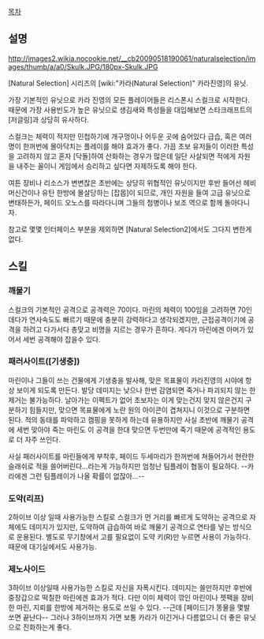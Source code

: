 [[목차]]
== 설명 ==
http://images2.wikia.nocookie.net/__cb20090518190061/naturalselection/images/thumb/a/a0/Skulk.JPG/180px-Skulk.JPG

[Natural Selection] 시리즈의 [wiki:"카라(Natural Selection)" 카라진영]의 유닛.

가장 기본적인 유닛으로 카라 진영의 모든 플레이어들은 리스폰시 스컬크로 시작한다. 때문에 가장 사용빈도가 높은 유닛으로 생김새와 특성들을 대입해보면 스타크래프트의 [저글링]과 상당히 유사하다.

스컬크는 체력이 적지만 민첩하기에 개구멍이나 어두운 곳에 숨어있다 급습, 혹은 여러명이 한꺼번에 몰아닥치는 플레이를 해야 효과가 좋다. 가끔 초보 유저들이 이러한 특성을 고려하지 않고 혼자 [닥돌]하여 산화하는 경우가 많은데 일단 사살되면 적에게 자원을 내주는 꼴이니 게임에서 승리하고 싶다면 자제하도록 해야 한다.

여튼 장비나 리소스가 변변찮은 초반에는 상당히 위협적인 유닛이지만 후반 들어선 헤비 머신건이나 유탄 한방에 몰살당하는 [잡몹]이 되므로, 개인 자원을 들여 고급 유닛으로 변태하든가, 페이드 오노스를 따라다니며 그들의 첨병이나 보조 역으로 함께 돌아다니자.

참고로 몇몇 인터페이스 부분을 제외하면 [Natural Selection2]에서도 그다지 변한게 없다.

== 스킬 ==
=== 깨물기 ===
스컬크의 기본적인 공격으로 공격력은 70이다. 마린의 체력이 100임을 고려하면 70인데다가 연사속도도 빠르기 때문에 충분히 강력하다고 생각되겠지만, 근접공격이기에 공격을 하려고 다가서다 총맞고 비명을 지르는 경우가 흔하다. 게다가 마린에겐 아머가 있어서 세번 공격해야 잡을수 있다.

=== 패러사이트([기생충]) ===
마린이나 그들이 쓰는 건물에게 기생충을 발사해, 맞은 목표물이 카라진영의 시야에 항상 보이게 되도록 만든다. 발당 데미지는 낮으나 한번 감염되면 죽거나 파괴되지 않는 한 제거는 불가능하다. 날아가는 이펙트가 없어 초보자는 이게 맞는건지 맞지 않은건지 구분하기 힘들지만, 맞으면 목표물에게 노란 원의 아이콘이 겹쳐지니 이것으로 구분하면 된다. 적의 동태를 파악하고 캠핑을 못하게 하는데 유용하지만 사실 초반에 깨물기 공격에 세번 맞아야 죽는 마린도 이 공격을 한대 맞으면 두번만에 죽기 때문에 공격적인 용도로 더 자주 쓰인다.

사실 패러사이트를 마린들에게 부착후, 페이드 두세마리가 한꺼번에 쳐들어가서 현란한 슬래쉬로 적을 쓸어버린다...라는게 가능하지만 엄청난 팀플레이 협동이 필요하다. --카라에겐 그런 팀플레이가 나올 확률이 없잖아...--

=== 도약(리프) ===
2하이브 이상 일때 사용가능한 스킬로 스컬크가 먼 거리를 빠르게 도약하는 공격으로 자체에도 데미지가 있지만, 도약하여 급습하여 바로 깨물기 공격으로 연타를 넣는 방식으로 운용된다. 별도로 무기창에서 고를 필요없이 도약 키(R)만 누르면 사용이 가능하다. 때문에 대기실에서도 사용가능.

=== 제노사이드 ===
3하이브 이상일때 사용가능한 스킬로 자신을 자폭시킨다. 데미지는 쓸만하지만 후반에 중장갑으로 떡칠한 마린에겐 효과가 적다. 다만 이미 체력이 깎인 마린이나 젯팩을 장비한 마린, 지뢰를 한방에 제거하는 용도로 쓰일 수 있다. --근데 [페이드]가 똥물을 몇발 쏘면 끝난다-- 그러나 3하이브까지 가면 보통 카라가 이긴거나 다름없으니 더 좋은 유닛으로 진화하는게 좋다.
